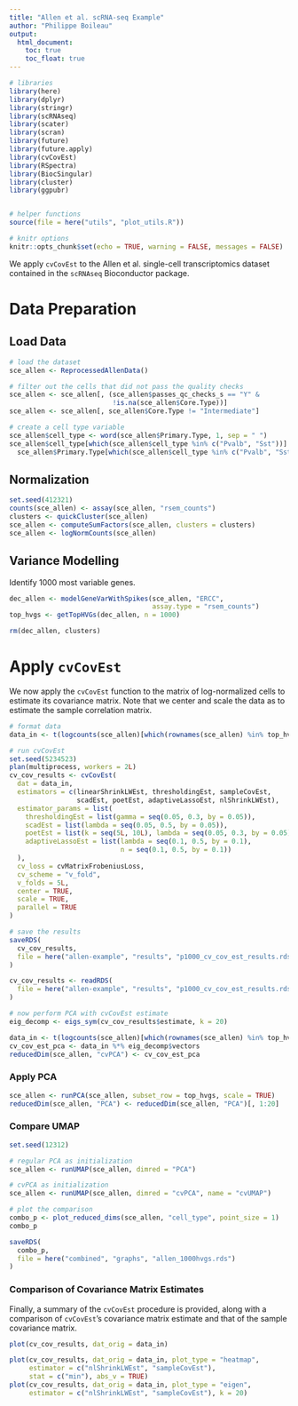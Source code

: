```yaml
---
title: "Allen et al. scRNA-seq Example"
author: "Philippe Boileau"
output:
  html_document:
    toc: true
    toc_float: true
---
```


```r
# libraries
library(here)
library(dplyr)
library(stringr)
library(scRNAseq)
library(scater)
library(scran)
library(future)
library(future.apply)
library(cvCovEst)
library(RSpectra)
library(BiocSingular)
library(cluster)
library(ggpubr)


# helper functions
source(file = here("utils", "plot_utils.R"))

# knitr options
knitr::opts_chunk$set(echo = TRUE, warning = FALSE, messages = FALSE)
```
We apply `cvCovEst` to the Allen et al. single-cell transcriptomics dataset
contained in the `scRNAseq` Bioconductor package.

# Data Preparation

## Load Data

```r
# load the dataset
sce_allen <- ReprocessedAllenData()

# filter out the cells that did not pass the quality checks
sce_allen <- sce_allen[, (sce_allen$passes_qc_checks_s == "Y" &
                          !is.na(sce_allen$Core.Type))]
sce_allen <- sce_allen[, sce_allen$Core.Type != "Intermediate"]

# create a cell type variable
sce_allen$cell_type <- word(sce_allen$Primary.Type, 1, sep = " ")
sce_allen$cell_type[which(sce_allen$cell_type %in% c("Pvalb", "Sst"))] <-
  sce_allen$Primary.Type[which(sce_allen$cell_type %in% c("Pvalb", "Sst"))]
```

## Normalization

```r
set.seed(412321)
counts(sce_allen) <- assay(sce_allen, "rsem_counts")
clusters <- quickCluster(sce_allen)
sce_allen <- computeSumFactors(sce_allen, clusters = clusters)
sce_allen <- logNormCounts(sce_allen)
```

## Variance Modelling

Identify 1000 most variable genes.

```r
dec_allen <- modelGeneVarWithSpikes(sce_allen, "ERCC",
                                    assay.type = "rsem_counts")
top_hvgs <- getTopHVGs(dec_allen, n = 1000)
```

```r
rm(dec_allen, clusters)
```

# Apply `cvCovEst`

We now apply the `cvCovEst` function to the matrix of log-normalized cells to
estimate its covariance matrix. Note that we center and scale the data as to
estimate the sample correlation matrix.

```r
# format data
data_in <- t(logcounts(sce_allen)[which(rownames(sce_allen) %in% top_hvgs), ])

# run cvCovEst
set.seed(5234523)
plan(multiprocess, workers = 2L)
cv_cov_results <- cvCovEst(
  dat = data_in,
  estimators = c(linearShrinkLWEst, thresholdingEst, sampleCovEst,
                 scadEst, poetEst, adaptiveLassoEst, nlShrinkLWEst),
  estimator_params = list(
    thresholdingEst = list(gamma = seq(0.05, 0.3, by = 0.05)),
    scadEst = list(lambda = seq(0.05, 0.5, by = 0.05)),
    poetEst = list(k = seq(5L, 10L), lambda = seq(0.05, 0.3, by = 0.05)),
    adaptiveLassoEst = list(lambda = seq(0.1, 0.5, by = 0.1),
                            n = seq(0.1, 0.5, by = 0.1))
  ),
  cv_loss = cvMatrixFrobeniusLoss,
  cv_scheme = "v_fold",
  v_folds = 5L,
  center = TRUE,
  scale = TRUE,
  parallel = TRUE
)

# save the results
saveRDS(
  cv_cov_results,
  file = here("allen-example", "results", "p1000_cv_cov_est_results.rds")
)
```

```r
cv_cov_results <- readRDS(
  file = here("allen-example", "results", "p1000_cv_cov_est_results.rds")
)

# now perform PCA with cvCovEst estimate
eig_decomp <- eigs_sym(cv_cov_results$estimate, k = 20)

data_in <- t(logcounts(sce_allen)[which(rownames(sce_allen) %in% top_hvgs), ])
cv_cov_est_pca <- data_in %*% eig_decomp$vectors
reducedDim(sce_allen, "cvPCA") <- cv_cov_est_pca
```


### Apply PCA

```r
sce_allen <- runPCA(sce_allen, subset_row = top_hvgs, scale = TRUE)
reducedDim(sce_allen, "PCA") <- reducedDim(sce_allen, "PCA")[, 1:20]
```

### Compare UMAP

```r
set.seed(12312)

# regular PCA as initialization
sce_allen <- runUMAP(sce_allen, dimred = "PCA")

# cvPCA as initialization
sce_allen <- runUMAP(sce_allen, dimred = "cvPCA", name = "cvUMAP")

# plot the comparison
combo_p <- plot_reduced_dims(sce_allen, "cell_type", point_size = 1)
combo_p

saveRDS(
  combo_p,
  file = here("combined", "graphs", "allen_1000hvgs.rds")
)
```


### Comparison of Covariance Matrix Estimates

Finally, a summary of the `cvCovEst` procedure is provided, along with a
comparison of `cvCovEst`'s covariance matrix estimate and that of the sample
covariance matrix. 

```r
plot(cv_cov_results, dat_orig = data_in)
```

```r
plot(cv_cov_results, dat_orig = data_in, plot_type = "heatmap",
     estimator = c("nlShrinkLWEst", "sampleCovEst"),
     stat = c("min"), abs_v = TRUE)
plot(cv_cov_results, dat_orig = data_in, plot_type = "eigen",
     estimator = c("nlShrinkLWEst", "sampleCovEst"), k = 20)
```

